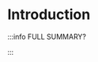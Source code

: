 # Introduction


<DocCardList />

:::info FULL SUMMARY?

<QuestButton
  text="Go To Campaign Page"
  link="https://app.stackup.dev/campaign_page/laying-the-command-line-cornerstones-[re-run]"
/>

:::
